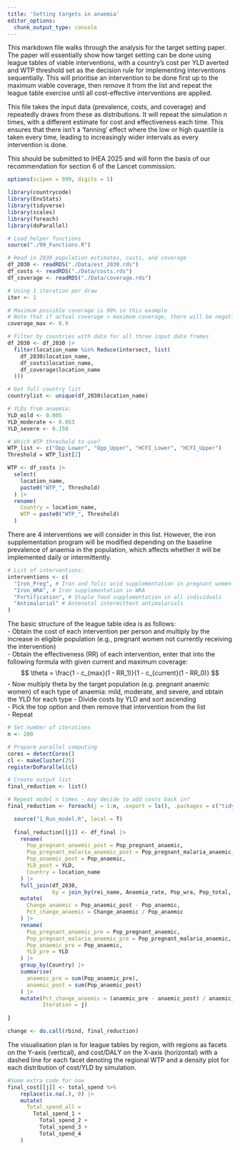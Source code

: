 ```yaml
---
title: 'Setting targets in anaemia'
editor_options: 
  chunk_output_type: console
---
```


This markdown file walks through the analysis for the target setting paper.  
The paper will essentially show how target setting can be done using league tables of viable interventions, with a country's cost per YLD averted and WTP threshold set as the decision rule for implementing interventions sequentially. This will prioritise an intervention to be done first up to the maximum viable coverage, then remove it from the list and repeat the league table exercise until all cost-effective interventions are applied.

This file takes the input data (prevalence, costs, and coverage) and repeatedly draws from these as distributions. It will repeat the simulation n times, with a different estimate for cost and effectiveness each time. This ensures that there isn't a 'fanning' effect where the low or high quantile is taken every time, leading to increasingly wider intervals as every intervention is done.

This should be submitted to IHEA 2025 and will form the basis of our recommendation for section 6 of the Lancet commission.

```r
options(scipen = 999, digits = 5)

library(countrycode)
library(EnvStats)
library(tidyverse)
library(scales)
library(foreach)
library(doParallel)

# Load helper functions
source("./99_Functions.R")

# Read in 2030 population estimates, costs, and coverage
df_2030 <- readRDS("./Data/est_2030.rds")
df_costs <- readRDS("./Data/costs.rds")
df_coverage <- readRDS("./Data/coverage.rds")

# Using 1 iteration per draw
iter <- 1

# Maximum possible coverage is 90% in this example
# Note that if actual coverage > maximum coverage, there will be negative costs
coverage_max <- 0.9

# Filter by countries with data for all three input data frames
df_2030 <- df_2030 |>
  filter(location_name %in% Reduce(intersect, list(
    df_2030$location_name,
    df_costs$location_name,
    df_coverage$location_name
  )))

# Get full country list
countrylist <- unique(df_2030$location_name)

# YLDs from anaemia:
YLD_mild <- 0.005
YLD_moderate <- 0.053
YLD_severe <- 0.150

# Which WTP threshold to use?
WTP_list <- c("Opp_Lower", "Opp_Upper", "HCFI_Lower", "HCFI_Upper")
Threshold = WTP_list[2]

WTP <- df_costs |>
  select(
    location_name,
    paste0("WTP_", Threshold)
  ) |>
  rename(
    Country = location_name,
    WTP = paste0("WTP_", Threshold)
  )
```

There are 4 interventions we will consider in this list.  However, the iron supplementation program will be modified depending on the baseline prevalence of anaemia in the population, which affects whether it will be implemented daily or intermittently.
```r
# List of interventions:
interventions <- c(
  "Iron_Preg", # Iron and folic acid supplementation in pregnant women
  "Iron_WRA", # Iron supplementation in WRA
  "Fortification", # Staple food supplementation in all individuals
  "Antimalarial" # Antenatal intermittent antimalarials
)
```

The basic structure of the league table idea is as follows:  
- Obtain the cost of each intervention per person and multiply by the increase in eligible population (e.g., pregnant women not currently receiving the intervention)  
- Obtain the effectiveness (RR) of each intervention, enter that into the following formula with given current and maximum coverage:  
$$
\theta = \frac{1 - c_{max}(1 - RR_1)}{1 - c_{current}(1 - RR_0)}
$$
- Now multiply theta by the target population (e.g. pregnant anaemic women) of each type of anaemia: mild, moderate, and severe, and obtain the YLD for each type
- Divide costs by YLD and sort ascending  
- Pick the top option and then remove that intervention from the list  
- Repeat

```r
# Set number of iterations
n <- 200

# Prepare parallel computing
cores = detectCores()
cl <- makeCluster(25)
registerDoParallel(cl)

# Create output list
final_reduction <- list()

# Repeat model n times - may decide to add costs back in?
final_reduction <- foreach(j = 1:n, .export = ls(), .packages = c("tidyverse", "EnvStats")) %dopar% {

  source("1_Run_model.R", local = T)
  
  final_reduction[[j]] <- df_final |>
    rename(
      Pop_pregnant_anaemic_post = Pop_pregnant_anaemic,
      Pop_pregnant_malaria_anaemic_post = Pop_pregnant_malaria_anaemic,
      Pop_anaemic_post = Pop_anaemic,
      YLD_post = YLD,
      Country = location_name
    ) |>
    full_join(df_2030, 
              by = join_by(rei_name, Anaemia_rate, Pop_wra, Pop_total, Pop_pregnant)) |>
    mutate(
      Change_anaemic = Pop_anaemic_post - Pop_anaemic,
      Pct_change_anaemic = Change_anaemic / Pop_anaemic
    ) |>
    rename(
      Pop_pregnant_anaemic_pre = Pop_pregnant_anaemic,
      Pop_pregnant_malaria_anaemic_pre = Pop_pregnant_malaria_anaemic,
      Pop_anaemic_pre = Pop_anaemic,
      YLD_pre = YLD
    ) |>
    group_by(Country) |>
    summarise(
      anaemic_pre = sum(Pop_anaemic_pre),
      anaemic_post = sum(Pop_anaemic_post)
    ) |>
    mutate(Pct_change_anaemic = (anaemic_pre - anaemic_post) / anaemic_pre,
           Iteration = j)
  
}

change <- do.call(rbind, final_reduction)


```

The visualisation plan is for league tables by region, with regions as facets on the Y-axis (vertical), and cost/DALY on the X-axis (horizontal) with a dashed line for each facet denoting the regional WTP and a density plot for each distribution of cost/YLD by simulation.

```r
#Some extra code for now
final_cost[[j]] <- total_spend %>%
    replace(is.na(.), 0) |>
    mutate(
      Total_spend_all =
        Total_spend_1 +
          Total_spend_2 +
          Total_spend_3 +
          Total_spend_4
    )


```




